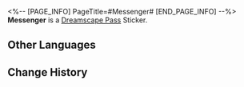 <%-- [PAGE_INFO]
PageTitle=#Messenger#
[END_PAGE_INFO] --%>
{{Stub|Location information}}
{{Item Infobox
|id          = 223055
|image       = Dreamscape Pass Sticker Messenger.png
|type        = Dreamscape Pass Sticker
|type2       = A Mirage of Shooting Stars Stickers
|invCategory = 
|rarity      = 4
|effect      = 
|description = Digital stickers that can be used to decorate the pages of the Dreamtour Handbook. They come in many different styles.
|source1     = [[Speak with Go-Ray and fill out her missing emotions]]
}}
{{Description|We're better off tossing guns into the furnace and reforge a huge wok with it.}}
'''Messenger''' is a [[Dreamscape Pass]] Sticker.

==Other Languages==
{{Other Languages
|en   = Messenger
|zhs  = 使者
|zht  = 使者
|ja   = 使者
|ko   = 사절
|es   = Mensajera
|fr   = Messagère
|ru   = Посланник
|th   = ผู้ส่งสาร
|vi   = Sứ Giả
|de   = Botin
|id   = Utusan
|pt   = Mensageiro
}}

==Change History==
{{Change History|2.0}}